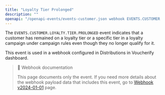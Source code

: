 ```yaml
---
title: "Loyalty Tier Prolonged"
description: ""
openapi: "/openapi-events/events-customer.json webhook EVENTS.CUSTOMER.LOYALTY.TIER.PROLONGED"
---
```


The `EVENTS.CUSTOMER.LOYALTY.TIER.PROLONGED` event indicates that a customer has remained on a loyalty tier or a specific tier in a loyalty campaign under campaign rules even though they no longer qualify for it.

This event is used in a webhook configured in Distributions in Voucherify dashboard.

> 📘 Webhook documentation
>
> This page documents only the event. If you need more details about the webhook payload data that includes this event, go to [Webhook v2024-01-01](/api-reference/introduction-to-webhooks "Introduction to webhooks v2024-01-01") page.